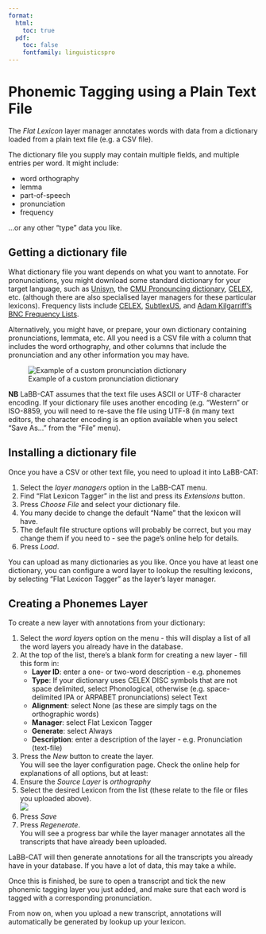 ```yaml
---
format:
  html:
    toc: true
  pdf: 
    toc: false
    fontfamily: linguisticspro
---
```

# Phonemic Tagging using a Plain Text File

The *Flat Lexicon* layer manager annotates words with data from a dictionary loaded from a plain text file (e.g. a CSV file).

The dictionary file you supply may contain multiple fields, and multiple entries per word. It might include:

- word orthography
- lemma
- part-of-speech
- pronunciation
- frequency

...or any other "type" data you like.

## Getting a dictionary file

What dictionary file you want depends on what you want to annotate. For pronunciations, you might download some standard dictionary for your target language, such as 
[Unisyn](http://www.cstr.ed.ac.uk/projects/unisyn/), 
the [CMU Pronouncing dictionary](http://www.speech.cs.cmu.edu/cgi-bin/cmudict), 
[CELEX](http://celex.mpi.nl/), 
etc. (although there are also specialised layer managers for these particular lexicons). Frequency lists include 
[CELEX](http://celex.mpi.nl/), 
[SubtlexUS](http://subtlexus.lexique.org/), and 
[Adam Kilgarriff's BNC Frequency Lists](http://kilgarriff.co.uk/bnc-readme.html).

Alternatively, you might have, or prepare, your own dictionary containing pronunciations, lemmata, etc. All you need is a CSV file with a column that includes the word orthography, and other columns that include the pronunciation and any other information you may have.

![Example of a custom pronunciation dictionary](DictionaryTongan.png)

**NB** LaBB-CAT assumes that the text file uses ASCII or UTF-8 character encoding. If your dictionary file uses another encoding (e.g. "Western" or ISO-8859, you will need to re-save the file using UTF-8 (in many text editors, the character encoding is an option available when you select "Save As..." from the "File" menu).

## Installing a dictionary file

Once you have a CSV or other text file, you need to upload it into LaBB-CAT:

1. Select the *layer managers* option in the LaBB-CAT menu.
1. Find "Flat Lexicon Tagger" in the list and press its *Extensions* button.
1. Press *Choose File* and select your dictionary file.
1. You many decide to change the default "Name" that the lexicon will have.
1. The default file structure options will probably be correct, but you may change them if you need to - see the page's online help for details.
1. Press *Load*.

You can upload as many dictionaries as you like. Once you have at least one dictionary, you can configure a word layer to lookup the resulting lexicons, by selecting "Flat Lexicon Tagger" as the layer's layer manager.

## Creating a Phonemes Layer

To create a new layer with annotations from your dictionary:


1. Select the *word layers* option on the menu - this will display a list of all the word layers you already have in the database.
1. At the top of the list, there's a blank form for creating a new layer  - fill this form in:
    - **Layer ID**: enter a one- or two-word description - e.g. phonemes
    - **Type**: If your dictionary uses CELEX DISC symbols that are not space delimited, select Phonological, otherwise (e.g. space-delimited IPA or ARPABET pronunciations) select Text
    - **Alignment**: select None (as these are simply tags on the orthographic words)
    - **Manager**: select Flat Lexicon Tagger
    - **Generate**: select Always
    - **Description**: enter a description of the layer - e.g. Pronunciation (text-file)
1. Press the *New* button to create the layer.  
    You will see the layer configuration page. Check the online help for explanations of all options, but at least:
1. Ensure the *Source Layer* is *orthography*
1. Select the desired Lexicon from the list (these relate to the file or files you uploaded above).  
  ![](FlatFileDictonaryConfiguration.png)
1. Press *Save*
1. Press *Regenerate*.  
    You will see a progress bar while the layer manager annotates all the transcripts that have already been uploaded.

LaBB-CAT will then generate annotations for all the transcripts you already have in your database.  If you have a lot of data, this may take a while.  

Once this is finished, be sure to open a transcript and tick the new phonemic tagging layer you just added, and make sure that each word is tagged with a corresponding pronunciation.

From now on, when you upload a new transcript, annotations will automatically be generated by lookup up your lexicon.